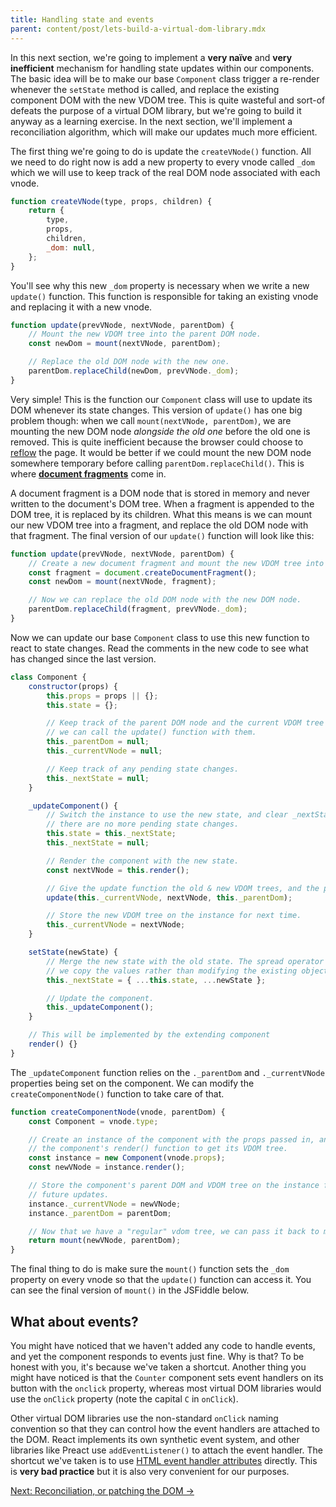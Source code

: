 ```yaml
---
title: Handling state and events
parent: content/post/lets-build-a-virtual-dom-library.mdx
---
```


In this next section, we're going to implement a **very naïve** and **very inefficient** mechanism for handling state updates within our components. The basic idea will be to make our base `Component` class trigger a re-render whenever the `setState` method is called, and replace the existing component DOM with the new VDOM tree. This is quite wasteful and sort-of defeats the purpose of a virtual DOM library, but we're going to build it anyway as a learning exercise. In the next section, we'll implement a reconciliation algorithm, which will make our updates much more efficient.

<CarbonAd />

The first thing we're going to do is update the `createVNode()` function. All we need to do right now is add a new property to every vnode called `_dom` which we will use to keep track of the real DOM node associated with each vnode.

```js
function createVNode(type, props, children) {
    return {
        type,
        props,
        children,
        _dom: null,
    };
}
```

You'll see why this new `_dom` property is necessary when we write a new `update()` function. This function is responsible for taking an existing vnode and replacing it with a new vnode.

```js
function update(prevVNode, nextVNode, parentDom) {
    // Mount the new VDOM tree into the parent DOM node.
    const newDom = mount(nextVNode, parentDom);

    // Replace the old DOM node with the new one.
    parentDom.replaceChild(newDom, prevVNode._dom);
}
```

Very simple! This is the function our `Component` class will use to update its DOM whenever its state changes. This version of `update()` has one big problem though: when we call `mount(nextVNode, parentDom)`, we are mounting the new DOM node _alongside the old one_ before the old one is removed. This is quite inefficient because the browser could choose to [reflow](https://developer.mozilla.org/en-US/docs/Glossary/Reflow) the page. It would be better if we could mount the new DOM node somewhere temporary before calling `parentDom.replaceChild()`. This is where [**document fragments**](https://developer.mozilla.org/en-US/docs/Web/API/Document/createDocumentFragment) come in.

A document fragment is a DOM node that is stored in memory and never written to the document's DOM tree. When a fragment is appended to the DOM tree, it is replaced by its children. What this means is we can mount our new VDOM tree into a fragment, and replace the old DOM node with that fragment. The final version of our `update()` function will look like this:

```js
function update(prevVNode, nextVNode, parentDom) {
    // Create a new document fragment and mount the new VDOM tree into it.
    const fragment = document.createDocumentFragment();
    const newDom = mount(nextVNode, fragment);

    // Now we can replace the old DOM node with the new DOM node.
    parentDom.replaceChild(fragment, prevVNode._dom);
}
```

Now we can update our base `Component` class to use this new function to react to state changes. Read the comments in the new code to see what has changed since the last version.

```js
class Component {
    constructor(props) {
        this.props = props || {};
        this.state = {};

        // Keep track of the parent DOM node and the current VDOM tree so that
        // we can call the update() function with them.
        this._parentDom = null;
        this._currentVNode = null;

        // Keep track of any pending state changes.
        this._nextState = null;
    }

    _updateComponent() {
        // Switch the instance to use the new state, and clear _nextState to indicate
        // there are no more pending state changes.
        this.state = this._nextState;
        this._nextState = null;

        // Render the component with the new state.
        const nextVNode = this.render();

        // Give the update function the old & new VDOM trees, and the parent DOM node.
        update(this._currentVNode, nextVNode, this._parentDom);

        // Store the new VDOM tree on the instance for next time.
        this._currentVNode = nextVNode;
    }

    setState(newState) {
        // Merge the new state with the old state. The spread operator ensures
        // we copy the values rather than modifying the existing objects.
        this._nextState = { ...this.state, ...newState };

        // Update the component.
        this._updateComponent();
    }

    // This will be implemented by the extending component
    render() {}
}
```

The `_updateComponent` function relies on the `._parentDom` and `._currentVNode` properties being set on the component. We can modify the `createComponentNode()` function to take care of that.

```js
function createComponentNode(vnode, parentDom) {
    const Component = vnode.type;

    // Create an instance of the component with the props passed in, and call
    // the component's render() function to get its VDOM tree.
    const instance = new Component(vnode.props);
    const newVNode = instance.render();

    // Store the component's parent DOM and VDOM tree on the instance for
    // future updates.
    instance._currentVNode = newVNode;
    instance._parentDom = parentDom;

    // Now that we have a "regular" vdom tree, we can pass it back to mount()
    return mount(newVNode, parentDom);
}
```

The final thing to do is make sure the `mount()` function sets the `_dom` property on every vnode so that the `update()` function can access it. You can see the final version of `mount()` in the JSFiddle below.

<JSFiddleEmbed src="https://jsfiddle.net/wildlyinaccurate/uxct17nr/2/embedded/result,html,js/" />

## What about events?

You might have noticed that we haven't added any code to handle events, and yet the component responds to events just fine. Why is that? To be honest with you, it's because we've taken a shortcut. Another thing you might have noticed is that the `Counter` component sets event handlers on its button with the `onclick` property, whereas most virtual DOM libraries would use the `onClick` property (note the capital `C` in `onClick`).

Other virtual DOM libraries use the non-standard `onClick` naming convention so that they can control how the event handlers are attached to the DOM. React implements its own synthetic event system, and other libraries like Preact use `addEventListener()` to attach the event handler. The shortcut we've taken is to use [HTML event handler attributes](https://developer.mozilla.org/en-US/docs/Web/HTML/Attributes#event_handler_attributes) directly. This is **very bad practice** but it is also very convenient for our purposes.

[Next: Reconciliation, or patching the DOM &rarr;](/lets-build-a-virtual-dom-library/reconciliation-or-patching-the-dom)

